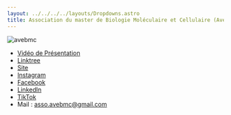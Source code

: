 ```yaml
---
layout: ../../../../layouts/Dropdowns.astro
title: Association du master de Biologie Moléculaire et Cellulaire (AvéBMC)
---
```

![avebmc](/assets/assos/avebmc.png)  
- [Vidéo de Présentation](https://www.youtube.com/watch?v=rP2aaJlI4yo)  
- [Linktree](https://linktr.ee/avebmcsorbonne)  
- [Site](https://avebmc.fr/)  
- [Instagram](https://www.instagram.com/aveBMC)  
- [Facebook](https://www.facebook.com/AveBMC)  
- [LinkedIn](https://www.linkedin.com/company/av%C3%A9bmc-association-de-la-vie-%C3%A9tudiante-du-master-bmc/)  
- [TikTok](https://www.tiktok.com/@avebmc_sorbonne)  
- Mail : asso.avebmc@gmail.com